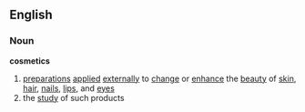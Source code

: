 ==English==
===Noun===
'''cosmetics'''
# [[preparation]]s [[applied]] [[externally]] to [[change]] or [[enhance]] the [[beauty]] of [[skin]], [[hair]], [[nail]]s, [[lip]]s, and [[eyes]]
# the [[study]] of such products